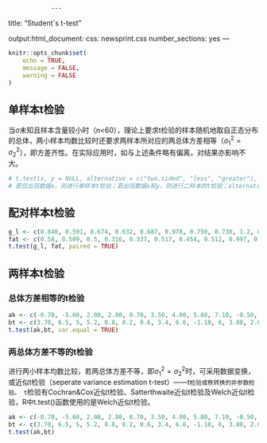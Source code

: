                 ---
title: "Student`s t-test"

output:html_document: 
css: newsprint.css
number_sections: yes
---

```r
knitr::opts_chunk$set(
	echo = TRUE,
	message = FALSE,
	warning = FALSE
)
```
## 单样本t检验

当σ未知且样本含量较小时（n<60），理论上要求t检验的样本随机地取自正态分布的总体，两小样本均数比较时还要求两样本所对应的两总体方差相等（$σ_1^2=σ_2^2$），即方差齐性。在实际应用时，如与上述条件略有偏离，对结果亦影响不大。
```r
# t.test(x, y = NULL, alternative = c("two.sided", "less", "greater"), mu = 0, paired = FALSE, var.equal = FALSE, conf.level = 0.95, ...)
# 若仅出现数据x，则进行单样本t检验；若出现数据x和y，则进行二样本的t检验；alternative = c("two.sided", "less", "greater")用于指定所求置信区间的类型；alternative = “two.sided”是缺省值，表示求置信区间；alterna = “less”表示求置信上限；alternative = “greater”表示求置信下限。mu表示均值，它仅在假设检验中起作用，默认值为0.
```

## 配对样本t检验
```r
g_l <- c(0.840, 0.591, 0.674, 0.632, 0.687, 0.978, 0.750, 0.730, 1.2, 0.870)
fat <- c(0.58, 0.509, 0.5, 0.316, 0.337, 0.517, 0.454, 0.512, 0.997, 0.506)
t.test(g_l, fat, paired = TRUE)
```

## 两样本t检验

### 总体方差相等的t检验
```r
ak <- c(-0.70, -5.60, 2.00, 2.80, 0.70, 3.50, 4.00, 5.80, 7.10, -0.50, 2.50, -1.60, 1.70, 3.00, 0.40, 4.50, 4.60, 2.50, 6.00, -1.40)
bt <- c(3.70, 6.5, 5, 5.2, 0.8, 0.2, 0.6, 3.4, 6.6, -1.10, 6, 3.80, 2.0, 1.6, 2, 2.2, 1.2, 3.1, 1.7, -2)
t.test(ak,bt, var.equal = TRUE)
```

### 两总体方差不等的t检验
进行两小样本均数比较，若两总体方差不等，即$σ_1^2=σ_2^2$时，可采用数据变换，或近似t检验（seperate variance estimation t-test）——t`检验或秩转换的非参数检验。
t`检验有Cochran&Cox近似t检验、Satterthwaite近似t检验及Welch近似t检验，R中t.test()函数使用的是Welch近似t检验。
```r
ak <- c(-0.70, -5.60, 2.00, 2.80, 0.70, 3.50, 4.00, 5.80, 7.10, -0.50, 2.50, -1.60, 1.70, 3.00, 0.40, 4.50, 4.60, 2.50, 6.00, -1.40)
bt <- c(3.70, 6.5, 5, 5.2, 0.8, 0.2, 0.6, 3.4, 6.6, -1.10, 6, 3.80, 2.0, 1.6, 2, 2.2, 1.2, 3.1, 1.7, -2)
t.test(ak,bt)
```




